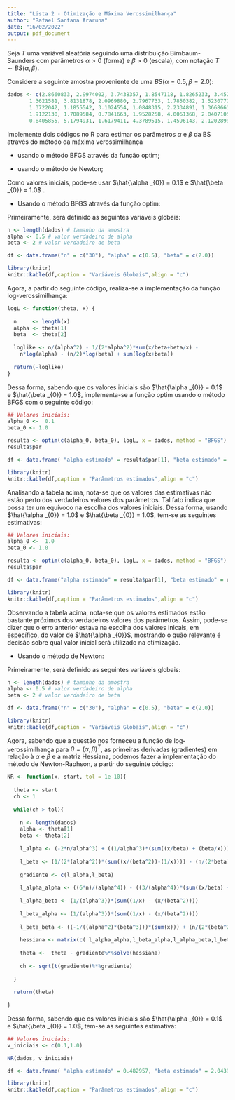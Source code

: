 ```yaml
---
title: "Lista 2 - Otimização e Máxima Verossimilhança"
author: "Rafael Santana Araruna"
date: "16/02/2022"
output: pdf_document
---
```


\textbf{Exercício 1)} Seja $T$ uma variável aleatória seguindo uma distribuição Birnbaum-Saunders com parâmetros $\alpha > 0$ (forma) e $\beta > 0$ (escala), com notação $T \sim BS(\alpha ,\beta )$. 

\textbf{Problema:} Considere a seguinte amostra proveniente de uma $BS(\alpha = 0.5 ,\beta = 2.0 )$:

```r
dados <- c(2.8660833, 2.9974002, 3.7438357, 1.8547118, 1.8265233, 3.4525441,
       1.3621581, 3.8131878, 2.0969880, 2.7967733, 1.7850382, 1.5230772,
       1.3722042, 1.1855542, 3.1024554, 1.0848315, 2.2334891, 1.3668661,
       1.9122130, 1.7089584, 0.7841663, 1.9528258, 4.0061368, 2.0407105,
       0.8405855, 5.1794931, 1.6179411, 4.3789515, 1.4596143, 2.1202899)
```

Implemente dois códigos no R para estimar os parâmetros $\alpha$ e $\beta$ da BS através do método da máxima verossimilhança

* usando o método BFGS através da função optim;

* usando o método de Newton;

Como valores iniciais, pode-se usar $\hat{\alpha _{0}} = 0.1$ e $\hat{\beta _{0}} = 1.0$ .

\textbf{Resolução:} 

* Usando o método BFGS através da função optim:

Primeiramente, será definido as seguintes variáveis globais:

```r
n <- length(dados) # tamanho da amostra
alpha <- 0.5 # valor verdadeiro de alpha
beta <- 2 # valor verdadeiro de beta

df <- data.frame("n" = c("30"), "alpha" = c(0.5), "beta" = c(2.0))

library(knitr)
knitr::kable(df,caption = "Variáveis Globais",align = "c")
```

Agora, a partir do seguinte código, realiza-se a implementação da função log-verossimilhança:

```r
logL <- function(theta, x) {
  
  n     <- length(x)
  alpha <- theta[1]
  beta  <- theta[2]
  
  loglike <- n/(alpha^2) - 1/(2*alpha^2)*sum(x/beta+beta/x) -
    n*log(alpha) - (n/2)*log(beta) + sum(log(x+beta))
  
  return(-loglike)
}
```

Dessa forma, sabendo que os valores iniciais são $\hat{\alpha _{0}} = 0.1$ e $\hat{\beta _{0}} = 1.0$, implementa-se a função optim usando o método BFGS com o seguinte código:

```r
## Valores iniciais:
alpha_0 <-  0.1
beta_0 <- 1.0

resulta <- optim(c(alpha_0, beta_0), logL, x = dados, method = "BFGS")
resulta$par
```

```r
df <- data.frame( "alpha estimado" = resulta$par[1], "beta estimado" = resulta$par[2])

library(knitr)
knitr::kable(df,caption = "Parâmetros estimados",align = "c")
```

Analisando a tabela acima, nota-se que os valores das estimativas não estão perto dos verdadeiros valores dos parâmetros. Tal fato indica que possa ter um equívoco na escolha dos valores iniciais. Dessa forma, usando $\hat{\alpha _{0}} = 1.0$ e $\hat{\beta _{0}} = 1.0$, tem-se as seguintes estimativas:

```r
## Valores iniciais:
alpha_0 <-  1.0
beta_0 <- 1.0

resulta <- optim(c(alpha_0, beta_0), logL, x = dados, method = "BFGS")
resulta$par
```

```r
df <- data.frame("alpha estimado" = resulta$par[1], "beta estimado" = resulta$par[2])

library(knitr)
knitr::kable(df,caption = "Parâmetros estimados",align = "c")
```

Observando a tabela acima, nota-se que os valores estimados estão bastante próximos dos verdadeiros valores dos parâmetros. Assim, pode-se dizer que o erro anterior estava na escolha dos valores inicais, em específico, do valor de $\hat{\alpha _{0}}$, mostrando o quão relevante é decisão sobre qual valor inicial será utilizado na otimização.



* Usando o método de Newton:

Primeiramente, será definido as seguintes variáveis globais:

```r
n <- length(dados) # tamanho da amostra
alpha <- 0.5 # valor verdadeiro de alpha
beta <- 2 # valor verdadeiro de beta

df <- data.frame("n" = c("30"), "alpha" = c(0.5), "beta" = c(2.0))

library(knitr)
knitr::kable(df,caption = "Variáveis Globais",align = "c")
``` 

Agora, sabendo que a questão nos forneceu a função de log-verossimilhança para $\theta = (\alpha ,\beta)^{T}$, as primeiras derivadas (gradientes) em relação à $\alpha$ e $\beta$ e a matriz Hessiana, podemos fazer a implementação do método de Newton-Raphson, a partir do seguinte código:

```r
NR <- function(x, start, tol = 1e-10){
  
  theta <- start
  ch <- 1
  
  while(ch > tol){ 
    
    n <- length(dados)
    alpha <- theta[1]
    beta <- theta[2]
    
    l_alpha <- (-2*n/alpha^3) + ((1/alpha^3)*(sum((x/beta) + (beta/x)))) - n/alpha
    
    l_beta <- (1/(2*(alpha^2))*(sum((x/(beta^2))-(1/x)))) - (n/(2*beta)) + (sum(1/(x+beta)))
    
    gradiente <- c(l_alpha,l_beta)  
    
    l_alpha_alpha <- ((6*n)/(alpha^4)) - ((3/(alpha^4))*(sum((x/beta) + (beta/x)))) + (n/(alpha^2))
    
    l_alpha_beta <- (1/(alpha^3))*(sum((1/x) - (x/(beta^2))))
    
    l_beta_alpha <- (1/(alpha^3))*(sum((1/x) - (x/(beta^2))))
    
    l_beta_beta <- ((-1/((alpha^2)*(beta^3)))*(sum(x))) + (n/(2*(beta^2))) - (sum(1/((x+beta)^2))) 
    
    hessiana <- matrix(c( l_alpha_alpha,l_beta_alpha,l_alpha_beta,l_beta_beta), nrow = 2)
    
    theta <-  theta - gradiente%*%solve(hessiana)
    
    ch <- sqrt(t(gradiente)%*%gradiente)
    
  }
  
  return(theta)  
  
}
```

Dessa forma, sabendo que os valores iniciais são $\hat{\alpha _{0}} = 0.1$ e $\hat{\beta _{0}} = 1.0$, tem-se as seguintes estimativa:

```r
## Valores iniciais:
v_iniciais <- c(0.1,1.0)

NR(dados, v_iniciais)
```

```r
df <- data.frame( "alpha estimado" = 0.482957, "beta estimado" = 2.043902)

library(knitr)
knitr::kable(df,caption = "Parâmetros estimados",align = "c")
```
